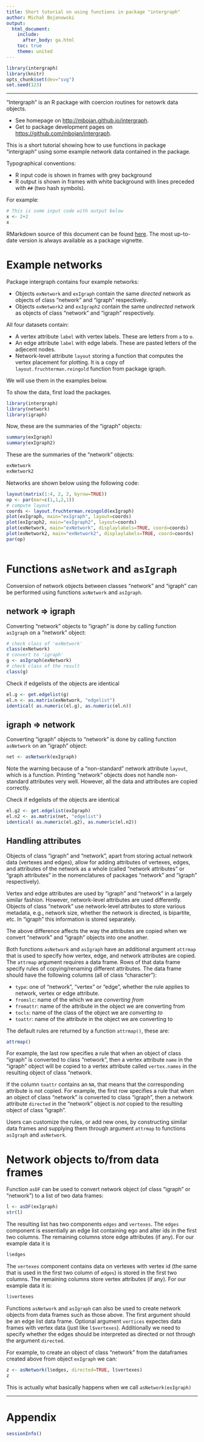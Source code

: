 ```yaml
---
title: Short tutorial on using functions in package "intergraph"
author: Michał Bojanowski
output:
  html_document:
    include:
      after_body: ga.html
    toc: true
    theme: united
---
```


```r
library(intergraph)
library(knitr)
opts_chunk$set(dev="svg")
set.seed(123)
```
- - -

"Intergraph" is an R package with coercion routines for netowrk data objects.

* See homepage on [http://mbojan.github.io/intergraph](http://mbojan.github.io/intergraph).
* Get to package development pages on [https://github.com/mbojan/intergraph](https://github.com/mbojan/intergraph).

This is a short tutorial showing how to use functions in package "intergraph"
using some example network data contained in the package.

Typographical conventions:

* R input code is shown in frames with grey background
* R output is shown in frames with white background with lines
preceded with `##` (two hash symbols).

For example:
```r
# This is some input code with output below
x <- 2+2
x
```

RMarkdown source of this document can be found [here](howto.Rmd).
The most up-to-date version is always available as a package vignette.




# Example networks

Package intergraph contains four example networks:

* Objects `exNetwork` and `exIgraph` contain the same *directed* network as objects of class "network" and "igraph" respectively.
* Objects `exNetwork2` and `exIgraph2` contain the same *undirected* network as objects of class "network" and "igraph" respectively.

All four datasets contain:

* A vertex attribute `label` with vertex labels. These are letters from `a` to `o`.
* An edge attribute `label` with edge labels. These are pasted letters of the adjecent nodes.
* Network-level attribute `layout` storing a function that computes the vertex
  placement for plotting. It is a copy of `layout.fruchterman.reingold` function
  from package igraph.

We will use them in the examples below.

To show the data, first load the packages.

```r
library(intergraph)
library(network)
library(igraph)
```

Now, these are the summaries of the "igraph" objects:
```r
summary(exIgraph)
summary(exIgraph2)
```

These are the summaries of the "network" objects:
```r
exNetwork
exNetwork2
```


Networks are shown below using the following code:

```r
layout(matrix(1:4, 2, 2, byrow=TRUE))
op <- par(mar=c(1,1,2,1))
# compute layout
coords <- layout.fruchterman.reingold(exIgraph)
plot(exIgraph, main="exIgraph", layout=coords)
plot(exIgraph2, main="exIgraph2", layout=coords)
plot(exNetwork, main="exNetwork", displaylabels=TRUE, coord=coords)
plot(exNetwork2, main="exNetwork2", displaylabels=TRUE, coord=coords)
par(op)
```

```r
```










# Functions `asNetwork` and `asIgraph`

Conversion of network objects between classes "network" and "igraph" can be
performed using functions `asNetwork` and `asIgraph`.


## network => igraph

Converting "network" objects to "igraph" is done by calling function
`asIgraph` on a "network" object:
```r
# check class of 'exNetwork'
class(exNetwork)
# convert to 'igraph'
g <- asIgraph(exNetwork)
# check class of the result
class(g)
```

Check if edgelists of the objects are identical
```r
el.g <- get.edgelist(g)
el.n <- as.matrix(exNetwork, "edgelist")
identical( as.numeric(el.g), as.numeric(el.n))
```


## igraph => network

Converting "igraph" objects to "network" is done by calling function
`asNetwork` on an "igraph" object:
```r
net <- asNetwork(exIgraph)
```
Note the warning because of a "non-standard" network attribute `layout`, which
is a function.  Printing "network" objects does not handle non-standard
attributes very well.  However, all the data and attributes are copied
correctly.

Check if edgelists of the objects are identical
```r
el.g2 <- get.edgelist(exIgraph)
el.n2 <- as.matrix(net, "edgelist")
identical( as.numeric(el.g2), as.numeric(el.n2))
```



## Handling attributes

Objects of class "igraph" and "network", apart from storing actual network data
(vertexes and edges), allow for adding attributes of vertexes, edges, and
attributes of the network as a whole (called "network attributes" or "graph
attributes" in the nomenclatures of packages "network" and "igraph"
respectively).

Vertex and edge attributes are used by "igraph" and "network" in a largely
similar fashion. However, network-level attributes are used differently.
Objects of class "network" use network-level attributes to store various
metadata, e.g., network size, whether the network is directed, is bipartite, etc.
In "igraph" this information is stored separately.

The above difference affects the way the attributes are copied when we convert
"network" and "igraph" objects into one another.

Both functions `asNetwork` and `asIgraph` have an additional argument `attrmap`
that is used to specify how vertex, edge, and network attributes are copied.
The `attrmap` argument requires a data frame. Rows of that data frame specify
rules of copying/renaming different attributes.  The data frame should have the
following columns (all of class "character"):

* `type`: one of "network", "vertex" or "edge", whether the rule applies to
  network, vertex or edge attribute.
* `fromslc`: name of the which we are *converting from*
* `fromattr`: name of the attribute in the object we are converting from
* `tocls`: name of the class of the object we are *converting to*
* `toattr`: name of the attribute in the object we are converting to

The default rules are returned by a function `attrmap()`, these are:

```r
attrmap()
```

For example, the last row specifies a rule that when an object of class
"igraph" is converted to class "network", then a vertex attribute `name` in the
"igraph" object will be copied to a vertex attribute called `vertex.names` in
the resulting object of class "network.

If the column `toattr` contains an `NA`, that means that the corresponding
attribute is not copied.  For example, the first row specifies a rule that when
an object of class "network" is converted to class "igraph", then a network
attribute `directed` in the "network" object is *not* copied to the resulting
object of class "igraph".

Users can customize the rules, or add new ones, by constructing similar
data frames and supplying them through argument `attrmap` to functions
`asIgraph` and `asNetwork`.





# Network objects to/from data frames

Function `asDF` can be used to convert network object (of class "igraph" or "network")
to a list of two data frames:

```r
l <- asDF(exIgraph)
str(l)
```

The resulting list has two components `edges` and `vertexes`. The `edges` component is essentially
an edge list containing ego and alter ids in the first two columns. The remaining columns store
edge attributes (if any). For our example data it is

```r
l$edges
```

The `vertexes` component contains data on vertexes with vertex id (the same
that is used in the first two column of `edges`) is stored in the first two
columns. The remaining columns store vertex attributes (if any). For our
example data it is:

```r
l$vertexes
```

Functions `asNetwork` and `asIgraph` can also be used to create network objects
from data frames such as those above. The first argument should be an edge list data frame.
Optional argument `vertices` expectes data frames with vertex data (just like `l$vertexes`).
Additionally we need to specify whether the edges should be interpreted as directed or not
through the argument `directed`.

For example, to create an object of class "network" from the dataframes created above from
object `exIgraph` we can:

```r
z <- asNetwork(l$edges, directed=TRUE, l$vertexes)
z
```

This is actually what basically happens when we call `asNetwork(exIgraph)`



- - -


# Appendix

```r
sessionInfo()
```
